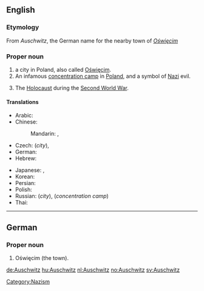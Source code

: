 ==English==
{{wikipedia}}
===Etymology===
From {{etyl|de}} ''Auschwitz'', the German name for the nearby town of ''[[Oświęcim]]''

===Proper noun===
{{en-proper noun}}

# a city in Poland, also called [[Oświęcim]].
# An infamous [[concentration camp]] in [[Poland]], and a symbol of [[Nazi]] evil.
# {{rfv-sense}} {{by extension}} The [[Holocaust]] during the [[Second World War]].

====Translations====
{{trans-top|city}}
* Arabic: {{t|ar|أوشفيتز|m|tr='aushfitz|sc=Arab}}
* Chinese:
*: Mandarin: {{t|zh|奧斯威辛|sc=Hani}}, {{t|zh|奥斯威辛|tr=Àosīwēixīn|sc=Hani}}
* Czech: {{t|cs|Osvětim|m}} (''city''),  {{t|cs|Auschwitz|m}}
* German: {{t|de|Auschwitz|n}}
* Hebrew: {{t|he|אושוויץ|sc=Hebr}}
{{trans-mid}}
* Japanese: {{t|ja|アウシュヴィッツ|tr=Aushuvittsu|sc=Jpan}},  {{t|ja|アウシュビッツ|tr=Aushubittsu|sc=Jpan}}
* Korean: {{t|ko|아우슈비츠|tr=Ausyubicheu|sc=Kore}}
* Persian: {{t|fa|آشویتس|sc=fa-Arab}}
* Polish: {{t|pl|Oświęcim|m}}
* Russian: {{t|ru|Освенцим|m|tr=Osvéncim|sc=Cyrl}} (''city''),  {{t|ru|Аушвиц|m|tr=Áušvic|sc=Cyrl}} (''concentration camp'')
* Thai: {{t|th|เอาสชวิทซ์|tr=ao-swí|sc=Thai}}
{{trans-bottom}}

[[Category:Nazism]]
----

==German==

===Proper noun===
{{infl|de|proper noun}}

# Oświęcim (the town).

[[de:Auschwitz]]
[[hu:Auschwitz]]
[[nl:Auschwitz]]
[[no:Auschwitz]]
[[sv:Auschwitz]]